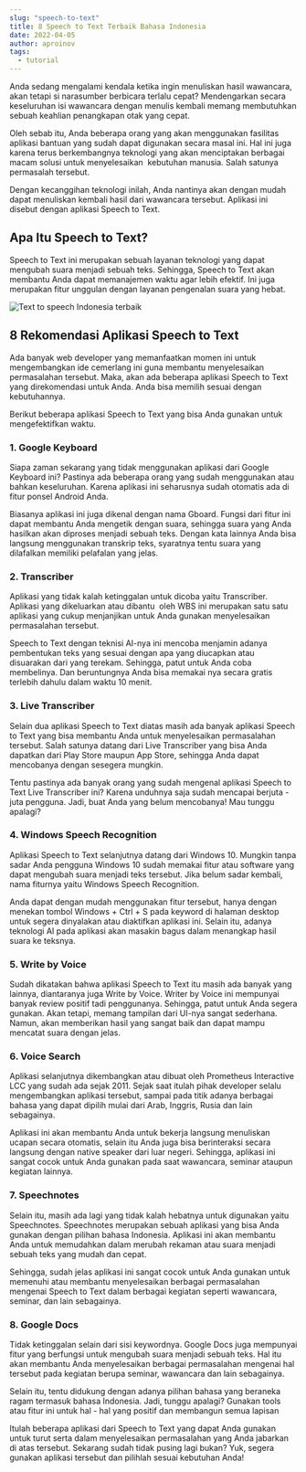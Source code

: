```yaml
---
slug: "speech-to-text"
title: 8 Speech to Text Terbaik Bahasa Indonesia
date: 2022-04-05
author: aproinov
tags:
  - tutorial
---
```


Anda sedang mengalami kendala ketika ingin menuliskan hasil wawancara, akan tetapi si narasumber berbicara terlalu cepat? Mendengarkan secara keseluruhan isi wawancara dengan menulis kembali memang membutuhkan sebuah keahlian penangkapan otak yang cepat.

Oleh sebab itu, Anda beberapa orang yang akan menggunakan fasilitas aplikasi bantuan yang sudah dapat digunakan secara masal ini. Hal ini juga karena terus berkembangnya teknologi yang akan menciptakan berbagai macam solusi untuk menyelesaikan  kebutuhan manusia. Salah satunya permasalah tersebut.

Dengan kecanggihan teknologi inilah, Anda nantinya akan dengan mudah dapat menuliskan kembali hasil dari wawancara tersebut. Aplikasi ini disebut dengan aplikasi Speech to Text.

## Apa Itu Speech to Text?
Speech to Text ini merupakan sebuah layanan teknologi yang dapat mengubah suara menjadi sebuah teks. Sehingga, Speech to Text akan membantu Anda dapat memanajemen waktu agar lebih efektif. Ini juga merupakan fitur unggulan dengan layanan pengenalan suara yang hebat.

![Text to speech Indonesia terbaik](/images/tts.jpg)

## 8 Rekomendasi Aplikasi Speech to Text
Ada banyak web developer yang memanfaatkan momen ini untuk mengembangkan ide cemerlang ini guna membantu menyelesaikan permasalahan tersebut. Maka, akan ada beberapa aplikasi Speech to Text yang direkomendasi untuk Anda. Anda bisa memilih sesuai dengan kebutuhannya.

Berikut beberapa aplikasi Speech to Text yang bisa Anda gunakan untuk mengefektifkan waktu.

### 1. Google Keyboard
Siapa zaman sekarang yang tidak menggunakan aplikasi dari Google Keyboard ini? Pastinya ada beberapa orang yang sudah menggunakan atau bahkan keseluruhan. Karena aplikasi ini seharusnya sudah otomatis ada di fitur ponsel Android Anda.

Biasanya aplikasi ini juga dikenal dengan nama Gboard. Fungsi dari fitur ini dapat membantu Anda mengetik dengan suara, sehingga suara yang Anda hasilkan akan diproses menjadi sebuah teks. Dengan kata lainnya Anda bisa langsung menggunakan transkrip teks, syaratnya tentu suara yang dilafalkan memiliki pelafalan yang jelas.

### 2. Transcriber
Aplikasi yang tidak kalah ketinggalan untuk dicoba yaitu Transcriber. Aplikasi yang dikeluarkan atau dibantu  oleh WBS ini merupakan satu satu aplikasi yang cukup menjanjikan untuk Anda gunakan menyelesaikan permasalahan tersebut.

Speech to Text dengan teknisi AI-nya ini mencoba menjamin adanya pembentukan teks yang sesuai dengan apa yang diucapkan atau disuarakan dari yang terekam. Sehingga, patut untuk Anda coba membelinya. Dan beruntungnya Anda bisa memakai nya secara gratis terlebih dahulu dalam waktu 10 menit.

### 3. Live Transcriber
Selain dua aplikasi Speech to Text diatas masih ada banyak aplikasi Speech to Text yang bisa membantu Anda untuk menyelesaikan permasalahan tersebut. Salah satunya datang dari Live Transcriber yang bisa Anda dapatkan dari Play Store maupun App Store, sehingga Anda dapat mencobanya dengan sesegera mungkin.

Tentu pastinya ada banyak orang yang sudah mengenal aplikasi Speech to Text Live Transcriber ini? Karena unduhnya saja sudah mencapai berjuta - juta pengguna. Jadi, buat Anda yang belum mencobanya! Mau tunggu apalagi?

### 4. Windows Speech Recognition
Aplikasi Speech to Text selanjutnya datang dari Windows 10. Mungkin tanpa sadar Anda pengguna Windows 10 sudah memakai fitur atau software yang dapat mengubah suara menjadi teks tersebut. Jika belum sadar kembali, nama fiturnya yaitu Windows Speech Recognition.

Anda dapat dengan mudah menggunakan fitur tersebut, hanya dengan menekan tombol Windows + Ctrl + S pada keyword di halaman desktop untuk segera dinyalakan atau diaktifkan aplikasi ini. Selain itu, adanya teknologi AI pada aplikasi akan masakin bagus dalam menangkap hasil suara ke teksnya.

### 5. Write by Voice
Sudah dikatakan bahwa aplikasi Speech to Text itu masih ada banyak yang lainnya, diantaranya juga Write by Voice. Writer by Voice ini mempunyai banyak review positif tadi penggunanya. Sehingga, patut untuk Anda segera gunakan. Akan tetapi, memang tampilan dari UI-nya sangat sederhana. Namun, akan memberikan hasil yang sangat baik dan dapat mampu mencatat suara dengan jelas.

### 6. Voice Search
Aplikasi selanjutnya dikembangkan atau dibuat oleh Prometheus Interactive LCC yang sudah ada sejak 2011. Sejak saat itulah pihak developer selalu mengembangkan aplikasi tersebut, sampai pada titik adanya berbagai bahasa yang dapat dipilih mulai dari Arab, Inggris, Rusia dan lain sebagainya.

Aplikasi ini akan membantu Anda untuk bekerja langsung menuliskan ucapan secara otomatis, selain itu Anda juga bisa berinteraksi secara langsung dengan native speaker dari luar negeri. Sehingga, aplikasi ini sangat cocok untuk Anda gunakan pada saat wawancara, seminar ataupun kegiatan lainnya.

### 7. Speechnotes
Selain itu, masih ada lagi yang tidak kalah hebatnya untuk digunakan yaitu Speechnotes. Speechnotes merupakan sebuah aplikasi yang bisa Anda gunakan dengan pilihan bahasa Indonesia. Aplikasi ini akan membantu Anda untuk memudahkan dalam merubah rekaman atau suara menjadi sebuah teks yang mudah dan cepat.

Sehingga, sudah jelas aplikasi ini sangat cocok untuk Anda gunakan untuk memenuhi atau membantu menyelesaikan berbagai permasalahan mengenai Speech to Text dalam berbagai kegiatan seperti wawancara, seminar, dan lain sebagainya.

### 8. Google Docs
Tidak ketinggalan selain dari sisi keywordnya. Google Docs juga mempunyai fitur yang berfungsi untuk mengubah suara menjadi sebuah teks. Hal itu akan membantu Anda menyelesaikan berbagai permasalahan mengenai hal tersebut pada kegiatan berupa seminar, wawancara dan lain sebagainya.

Selain itu, tentu didukung dengan adanya pilihan bahasa yang beraneka ragam termasuk bahasa Indonesia. Jadi, tunggu apalagi? Gunakan tools atau fitur ini untuk hal - hal yang positif dan membangun semua lapisan

Itulah beberapa aplikasi dari Speech to Text yang dapat Anda gunakan untuk turut serta dalam menyelesaikan permasalahan yang Anda jabarkan di atas tersebut. Sekarang sudah tidak pusing lagi bukan? Yuk, segera gunakan aplikasi tersebut dan pilihlah sesuai kebutuhan Anda!
